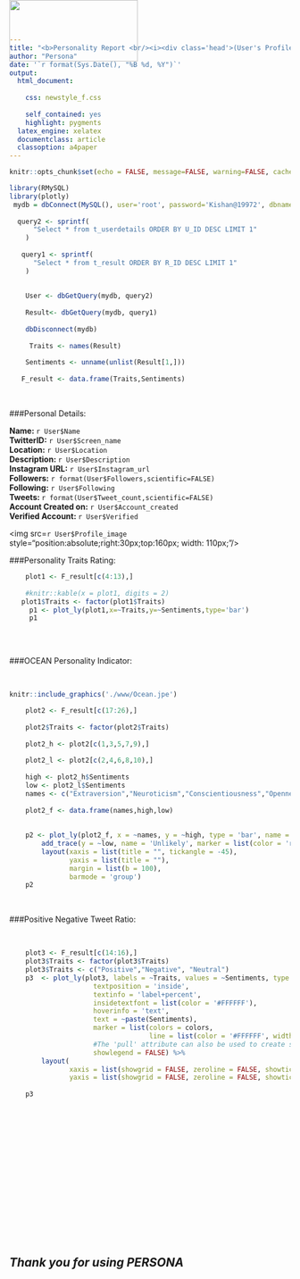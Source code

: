 ```yaml
---
title: "<b>Personality Report <br/><i><div class='head'>(User's Profile)</div></i></b>"
author: "Persona"
date: '`r format(Sys.Date(), "%B %d, %Y")`'
output: 
  html_document:
   
    css: newstyle_f.css
    
    self_contained: yes
    highlight: pygments
  latex_engine: xelatex
  documentclass: article
  classoption: a4paper
---
```

<div class="logo">
<img src="www/logo.png" style="position:absolute;top:0px; width: 230px;height:110px;" />
</div>

```r
knitr::opts_chunk$set(echo = FALSE, message=FALSE, warning=FALSE, cache=FALSE,comment = NA,results = 'hide')
```


```r

library(RMySQL)
library(plotly)
 mydb = dbConnect(MySQL(), user='root', password='Kishan@19972', dbname='persona', host='127.0.0.1', port=3306, DBMSencoding="UTF-8")
  
  query2 <- sprintf(
      "Select * from t_userdetails ORDER BY U_ID DESC LIMIT 1"
    )
    
   query1 <- sprintf(
      "Select * from t_result ORDER BY R_ID DESC LIMIT 1"
    )
   
    
    User <- dbGetQuery(mydb, query2)
    
    Result<- dbGetQuery(mydb, query1)
    
    dbDisconnect(mydb)
    
     Traits <- names(Result)
    
    Sentiments <- unname(unlist(Result[1,]))
 
   F_result <- data.frame(Traits,Sentiments)
```

<br/>


###Personal Details:

<b>Name: </b> `r User$Name`<br/>
<b>TwitterID:</b> `r User$Screen_name`<br/>
<b>Location:</b> `r User$Location` <br/>
<b>Description: </b>`r User$Description`<br/>
<b>Instagram URL:</b> `r User$Instagram_url`<br/>
<b>Followers:</b> `r format(User$Followers,scientific=FALSE)` <br/>
<b>Following:</b> `r User$Following`<br/>
<b>Tweets: </b>`r format(User$Tweet_count,scientific=FALSE)` <br/>
<b>Account Created on:</b> `r User$Account_created`<br/>
<b>Verified Account: </b>`r User$Verified`

<img src=`r User$Profile_image` style="position:absolute;right:30px;top:160px; width: 110px;"/>




###Personality Traits Rating:
```r
  
    
    plot1 <- F_result[c(4:13),]
    
    #knitr::kable(x = plot1, digits = 2)
   plot1$Traits <- factor(plot1$Traits)
     p1 <- plot_ly(plot1,x=~Traits,y=~Sentiments,type='bar')
     p1
    
```

<P style="page-break-before: always">

<br/>

###OCEAN Personality Indicator:

<br/>

<div class="ocean">
```r
knitr::include_graphics('./www/Ocean.jpe')
```
</div>

```r
    plot2 <- F_result[c(17:26),]
    
    plot2$Traits <- factor(plot2$Traits)
    
    plot2_h <- plot2[c(1,3,5,7,9),]
    
    plot2_l <- plot2[c(2,4,6,8,10),]
    
    high <- plot2_h$Sentiments
    low <- plot2_l$Sentiments
    names <- c("Extraversion","Neuroticism","Conscientiousness","Openness","Agreeableness")
    
    plot2_f <- data.frame(names,high,low)
    
    
    p2 <- plot_ly(plot2_f, x = ~names, y = ~high, type = 'bar', name = 'Likely', marker = list(color = 'rgb(49,130,189)')) %>%
        add_trace(y = ~low, name = 'Unlikely', marker = list(color = 'rgb(204,204,204)')) %>%
        layout(xaxis = list(title = "", tickangle = -45),
               yaxis = list(title = ""),
               margin = list(b = 100),
               barmode = 'group')
    p2
```

<P style="page-break-before: always">

<br/>

###Positive Negative Tweet Ratio:

<br/>

``` r
    plot3 <- F_result[c(14:16),]
    plot3$Traits <- factor(plot3$Traits)
    plot3$Traits <- c("Positive","Negative", "Neutral")
    p3  <- plot_ly(plot3, labels = ~Traits, values = ~Sentiments, type = 'pie',
                     textposition = 'inside',
                     textinfo = 'label+percent',
                     insidetextfont = list(color = '#FFFFFF'),
                     hoverinfo = 'text',
                     text = ~paste(Sentiments),
                     marker = list(colors = colors,
                                   line = list(color = '#FFFFFF', width = 1)),
                     #The 'pull' attribute can also be used to create space between the sectors
                     showlegend = FALSE) %>%
        layout(
               xaxis = list(showgrid = FALSE, zeroline = FALSE, showticklabels = FALSE),
               yaxis = list(showgrid = FALSE, zeroline = FALSE, showticklabels = FALSE))
    
    p3
```
  

<br/>
<br/>
<br/>
<br/>
<br/>
<br/>
<br/>
<br/>
<br/>
<br/>
<br/>
<br/>
<br/>
<br/>

## <i>Thank you for using <b>PERSONA</b></i>


